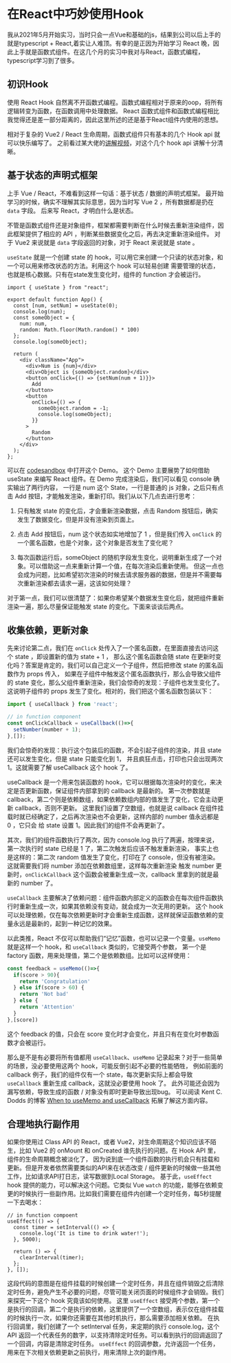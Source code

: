 # 在React中巧妙使用Hook

我从2021年5月开始实习，当时只会一点Vue和基础的js，结果到公司以后上手的就是typescript + React,着实让人难顶。有幸的是正因为开始学习 React 晚，因此上手就是函数式组件。在这几个月的实习中我对与React，函数式编程，typescript学习到了很多。

## 初识Hook

使用 React Hook 自然离不开函数式编程。函数式编程相对于原来的oop，将所有逻辑转变为函数，在函数调用中处理数据。
React 函数式组件和函数式编程相比我觉得还是差一部分距离的，因此这里所述的还是基于React组件内使用的思想。

相对于复杂的 Vue2 / React 生命周期，函数式组件只有基本的几个 Hook api 就可以快乐编写了。
之前看过某大佬的[讲解视频](https://www.bilibili.com/video/BV1JU4y1E73v?share_source=copy_web)，对这个几个 hook api 讲解十分清晰。

## 基于状态的声明式框架

上手 Vue / React，不难看到这样一句话：基于状态 / 数据的声明式框架。
最开始学习的时候，确实不理解其实际意思，因为当时写 Vue 2 ，所有数据都是扔在 `data` 字段。
后来写 React，才明白什么是状态。

不管是函数式组件还是对象组件，框架都需要判断在什么时候去重新渲染组件，因此框架提供了相应的 API ，判断某些数据变化之后，再去决定重新渲染组件。
对于 Vue2 来说就是 `data` 字段返回的对象，对于 React 来说就是 state 。

`useState` 就是一个创建 state 的 hook，可以用它来创建一个只读的状态对象，和一个可以用来修改状态的方法。利用这个 hook 可以轻易创建
需要管理的状态，也就是核心数据。只有在state发生变化时，组件的 function 才会被运行。

```tsx
import { useState } from "react";

export default function App() {
  const [num, setNum] = useState(0);
  console.log(num);
  const someObject = {
    num: num,
    random: Math.floor(Math.random() * 100)
  };
  console.log(someObject);

  return (
    <div className="App">
      <div>Num is {num}</div>
      <div>Object is {someObject.random}</div>
      <button onClick={() => {setNum(num + 1)}}>
        Add
      </button>
      <button
        onClick={() => {
          someObject.random = -1;
          console.log(someObject);
        }}
      >
        Random
      </button>
    </div>
  );
};
```

可以在 [codesandbox](https://codesandbox.io/s/about-usestate-gm3il?file=/src/App.tsx) 中打开这个 Demo。
这个 Demo 主要展势了如何借助 useState 来编写 React 组件。在 Demo 完成渲染后，我们可以看见 console 确实输出了两行内容，
一行是 num 这个 State，一行是普通的 js 对象，之后只有点击 Add 按钮，才能触发渲染，重新打印。我们从以下几点去进行思考：

1. 只有触发 state 的变化后，才会重新渲染数据，点击 Random 按钮后，确实发生了数据变化，但是并没有渲染到页面上。

2. 点击 Add 按钮后，num 这个状态如实地增加了 1 ，但是我们传入 `onClick` 的一个匿名函数，也是个对象，这个对象是否发生了变化呢？

3. 每次函数运行后，someObject 的随机字段发生变化，说明重新生成了一个对象。可以借助这一点来重新计算一个值，在每次渲染后重新使用。
但这一点也会成为问题，比如希望初次渲染的时候去请求服务器的数据，但是并不需要每次重新渲染都去请求一遍，这该如何处理？

对于第一点，我们可以很清楚了：如果你希望某个数据发生变化后，就把组件重新渲染一遍，那么尽量保证能触发 state 的变化。下面来谈谈后两点。

## 收集依赖，更新对象

先来讨论第二点，我们在 `onClick` 处传入了一个匿名函数，在里面直接去访问这个 state ，即设置新的值为 state + 1 ，
那么这个匿名函数会随 state 在更新时变化吗？答案是肯定的，我们可以自己定义一个子组件，然后把修改 state 的匿名函数作为 props 传入，
如果在子组件中触发这个匿名函数执行，那么会导致父组件的 state 变化，那么父组件重新渲染，我们会惊奇的发现：子组件也发生变化了。
这说明子组件的 props 发生了变化。相对的，我们把这个匿名函数包装以下：

```ts
import { useCallback } from 'react';

// in function component
const onClickCallback = useCallback(()=>{
  setNumber(number + 1);
},[]);

```

我们会惊奇的发现：执行这个包装后的函数，不会引起子组件的渲染，并且 state 还可以发生变化，但是 state 只能变化到 1，
并且疯狂点击，打印也只会出现两次 1。这就需要了解 useCallback 这个 hook 了。

useCallback 是一个用来包装函数的 hook，它可以根据每次渲染时的变化，来决定是否更新函数，保证组件内部拿到的 callback 是最新的。
第一次参数就是 callback，第二个则是依赖数组，如果依赖数组内部的值发生了变化，它会主动更新 callback，否则不更新。
这里我们设置了空数组，也就是说 callback 在组件挂载时就已经确定了，之后再次渲染也不会更新，这样内部的 number 值永远都是 0 ，它只会
给 state 设置 1。因此我们的组件不会再更新了。

其次，我们的组件函数执行了两次，因为 console.log 执行了两遍，按理来说，第一次执行时 state 已经是 1 了，第二次触发后应该不触发重新渲染，
事实上也是这样的：第二次 random 值发生了变化，打印在了 console，但没有被渲染。这就需要我们将 number 添加在依赖数组里，这样每次重新渲染
触发 number 更新时，`onClickCallback` 这个函数会被重新生成一次，callback 里拿到的就是最新的 number 了。

`useCallback` 主要解决了依赖问题：组件函数内部定义的函数会在每次组件函数执行时重新生成一次，如果其依赖没有变动，就会成为一次无用的更新。
这个 hook 可以处理依赖，仅在每次依赖更新时才会重新生成函数，这样就保证函数依赖的变量永远是最新的，起到一种记忆的效果。

以此类推，React 不仅可以帮助我们“记忆”函数，也可以记录一个变量。`useMemo` 就是这样一个 hook，和 `useCallback` 类似的，它接受两个参数，
第一个是 factory 函数，用来处理值，第二个是依赖数组。比如可以这样使用：

```ts
const feedback = useMemo(()=>{
  if(score > 90){
    return 'Congratulation'
  } else if(score > 60) {
    return 'Not bad'
  } else {
    return 'Attention'
  }
},[score])
```

这个 feedback 的值，只会在 score 变化时才会变化，并且只有在变化时参数函数才会被运行。

那么是不是有必要将所有值都用 `useCallback`、`useMemo` 记录起来？对于一些简单的场景，没必要使用这两个 hook，可能反倒引起不必要的性能牺牲，
例如前面的 callback 例子，我们的组件仅有一个 state，每次更新实际上都会导致 `useCallback` 重新生成 callback，这就没必要使用 hook 了。
此外可能还会因为漏写依赖，导致生成的函数 / 对象没有即时更新导致出现bug。
可以阅读 Kent C. Dodds 的博客 [When to useMemo and useCallback](https://kentcdodds.com/blog/usememo-and-usecallback) 拓展了解这方面内容。

## 合理地执行副作用

如果你使用过 Class API 的 React，或者 Vue2，对生命周期这个知识应该不陌生，比如 Vue2 的 onMount 和 onCreated 谁先执行的问题。在 Hook API 里，组件的生命周期概念被淡化了，
因为说到底一个组件函数的执行机会只有挂载和更新。但是开发者依然需要类似的API来在状态改变 / 组件更新的时候做一些其他工作，比如请求API打日志，读写数据到Local Storage。
基于此，`useEffect` hook 提供的能力，可以解决这个问题。它类似 Vue `watch` 的功能，能够在依赖变更的时候执行一些副作用。比如我们需要在组件内创建一个定时任务，每5秒提醒一下去喝水：

```tsx
// in function compoent
useEffect(() => {
  const timer = setInterval(() => {
    console.log('It is time to drink water!');
  }, 5000);
  
  return () => {
    clearInterval(timer);
  };
}, []);

```
这段代码的意图是在组件挂载的时候创建一个定时任务，并且在组件销毁之后清除定时任务，避免产生不必要的问题，尽管可能关闭页面的时候组件才会销毁。我们来探究一下这个 hook 究竟该如何使用。
这里 `useEffect` 接受两个参数，第一个是执行的回调，第二个是执行的依赖，这里提供了一个空数组，表示仅在组件挂载的时候执行一次，如果你还需要在其他时机执行，那么需要添加相关依赖。
在执行回调里，我们创建了一个 setInterval 任务，来定期的执行 console.log，这个 API 返回一个代表任务的数字，以支持清除定时任务。可以看到执行的回调返回了一个回调，内容是清除定时任务。
`useEffect` 的回调参数，允许返回一个任务，用来在下次相关依赖更新之前执行，用来清除上次的副作用。

